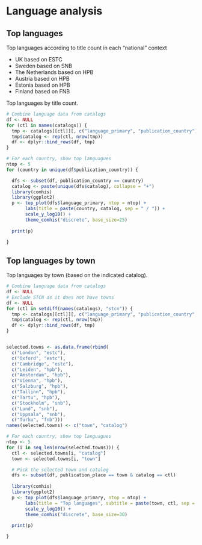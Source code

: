 # Language analysis


## Top languages

Top languages according to title count in each “national” context 

- UK based on ESTC
- Sweden based on SNB
- The Netherlands based on HPB 
- Austria based on HPB
- Estonia based on HPB
- Finland based on FNB

Top languages by title count.

```r
# Combine language data from catalogs
df <- NULL
for (ctl in names(catalogs)) {
  tmp <- catalogs[[ctl]][, c("language_primary", "publication_country")]
  tmp$catalog <- rep(ctl, nrow(tmp))
  df <- dplyr::bind_rows(df, tmp)
}

# For each country, show top languagues
ntop <- 5
for (country in unique(df$publication_country)) {

  dfs <- subset(df, publication_country == country)
  catalog <- paste(unique(dfs$catalog), collapse = "+")
  library(comhis)
  library(ggplot2)  
  p <- top_plot(dfs$language_primary, ntop = ntop) +
       labs(title = paste(country, catalog, sep = " / ")) +
       scale_y_log10() +
       theme_comhis("discrete", base_size=25)
       
  print(p)

}
```



## Top languages by town

Top languages by town (based on the indicated catalog).

```r
# Combine language data from catalogs
df <- NULL
# Exclude STCN as it does not have towns
df <- NULL
for (ctl in setdiff(names(catalogs), "stcn")) {
  tmp <- catalogs[[ctl]][, c("language_primary", "publication_country", "publication_place")]
  tmp$catalog <- rep(ctl, nrow(tmp))
  df <- dplyr::bind_rows(df, tmp)
}


selected.towns <- as.data.frame(rbind(
  c("London", "estc"),
  c("Oxford", "estc"),
  c("Cambridge", "estc"),
  c("Leiden", "hpb"),
  c("Amsterdam", "hpb"),
  c("Vienna", "hpb"),
  c("Salzburg", "hpb"),
  c("Tallinn", "hpb"),
  c("Tartu", "hpb"),
  c("Stockholm", "snb"),
  c("Lund", "snb"),
  c("Uppsala", "snb"),
  c("Turku", "fnb")))
names(selected.towns) <- c("town", "catalog")

# For each country, show top languagues
ntop <- 5
for (i in seq_len(nrow(selected.towns))) {
  ctl <- selected.towns[i, "catalog"]
  town <- selected.towns[i, "town"]

  # Pick the selected town and catalog
  dfs <- subset(df, publication_place == town & catalog == ctl)
  
  library(comhis)
  library(ggplot2)  
  p <- top_plot(dfs$language_primary, ntop = ntop) +
       labs(title = "Top languages", subtitle = paste(town, ctl, sep = " / ")) +
       scale_y_log10() +
       theme_comhis("discrete", base_size=30)
       
  print(p)

}
```
